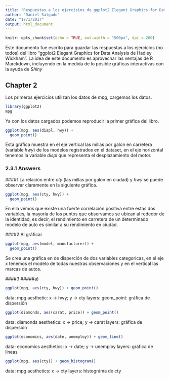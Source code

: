 ```yaml
---
title: "Respuestas a los ejercisios de ggplot2 Elegant Graphics for Data Analysis"
author: "Daniel Salgado"
date: "17/1/2017"
output: html_document
---
```


```r
knitr::opts_chunk$set(echo = TRUE, out.width = "500px", dpi = 200)
```

Este documento fue escrito para guardar las respuestas a los ejercicios (no todos) del libro "ggplot2 Elegant Graphics for Data Analysis de Hadley Wickham". La idea de este documento es aprovechar las ventajas de R Marckdown, incluyendo en la medida de lo posible gráficas interactivas con la ayuda de *Shiny*

## Chapter 2

Los primeros ejercicios utilizan los datos de *mpg*, cargemos los datos.
```r
library(ggplot2)
mpg
```

Ya con los datos cargados podemos reproducir la primer gráfica del libro.
```r
ggplot(mpg, aes(displ, hwy)) +
  geom_point()
```

Esta gráfica muestra en el eje vertical las millas por galon en carretera (variable *hwy*) de los modelos registrados en el dataset, en el eje horizontal tenemos la variable *displ* que representa el desplazamiento del motor.

### 2.3.1 Answers 

####1 
La relaciòn entre *cty* (las millas por galon en ciudad) y *hwy* se puede observar claramente en la siguiente gráfica.
```r
ggplot(mpg, aes(cty, hwy)) +
  geom_point()
```

En ella vemos que existe una fuerte correlación positiva entre estas dos variables, la mayoría de los puntos que observamos se ubican al rededor de la identidad, es decir, el rendimiento en carretera de un determinado modelo de auto es similar a su rendimiento en ciudad.

####2
Al gráficar
```r
ggplot(mpg, aes(model, manufacturer)) +
  geom_point()
```

Se crea una gráfica en de disperción de dos variables categoricas, en el eje x tenemos el modelo de todas nuestras observaciones y en el vertical las marcas de autos.

####3
#####a)
```r
ggplot(mpg, aes(cty, hwy)) + geom_point()
```

data: mpg
aesthetic: x -> hwy; y -> cty
layers: geom_point: gráfica de dispersión

```r
ggplot(diamonds, aes(carat, price)) + geom_point()
```

data: diamonds
aesthetics: x -> price; y -> carat
layers: gráfica de dispersión

```r
ggplot(economics, aes(date, unemploy)) + geom_line()
```

data: economics
aesthetics: x -> date; y -> unemploy
layers: gráfica de lineas

```r
ggplot(mpg, aes(cty)) + geom_histogram()
```

data: mpg
aesthetics: x -> cty
layers: histográma de cty



